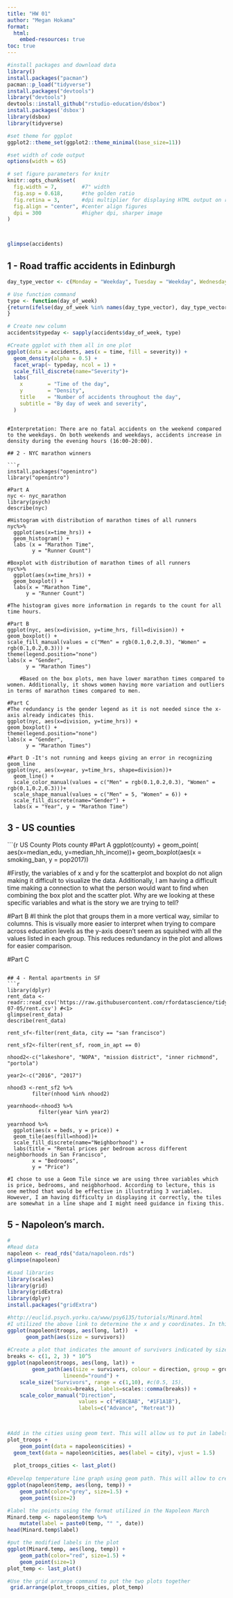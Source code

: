 ```yaml
---
title: "HW 01"
author: "Megan Hokama"
format: 
  html:
    embed-resources: true
toc: true
---
```


```r
#install packages and download data
library()
install.packages("pacman")
pacman::p_load("tidyverse")
install.packages("devtools")
library("devtools")
devtools::install_github("rstudio-education/dsbox")
install.packages('dsbox')
library(dsbox)
library(tidyverse)

#set theme for ggplot
ggplot2::theme_set(ggplot2::theme_minimal(base_size=11))

#set width of code output
options(width = 65)

# set figure parameters for knitr
knitr::opts_chunk$set(
  fig.width = 7,        #7" width
  fig.asp = 0.618,      #the golden ratio
  fig.retina = 3,       #dpi multiplier for displaying HTML output on retina
  fig.align = "center", #center align figures
  dpi = 300             #higher dpi, sharper image
)



glimpse(accidents)
```

## 1 - Road traffic accidents in Edinburgh
```r

day_type_vector <- c(Monday = "Weekday", Tuesday = "Weekday", Wednesday = "Weekday", Thursday = "Weekday", Friday = "Weekday",Saturday = "Weekend", Sunday = "Weekend")

# Use function command
type <- function(day_of_week) 
{return(ifelse(day_of_week %in% names(day_type_vector), day_type_vector[day_of_week], "NA"))
}

# Create new column
accidents$typeday <- sapply(accidents$day_of_week, type)

#Create ggplot with them all in one plot
ggplot(data = accidents, aes(x = time, fill = severity)) +
  geom_density(alpha = 0.5) +
  facet_wrap(~ typeday, ncol = 1) + 
  scale_fill_discrete(name="Severity")+
  labs(
    x        = "Time of the day",
    y        = "Density",
    title    = "Number of accidents throughout the day",
    subtitle = "By day of week and severity",
  )
```

```

#Interpretation: There are no fatal accidents on the weekend compared to the weekdays. On both weekends and weekdays, accidents increase in density during the evening hours (16:00-20:00). 

## 2 - NYC marathon winners

```r
install.packages("openintro")
library("openintro")

#Part A
nyc <- nyc_marathon
library(psych)
describe(nyc)

#Histogram with distribution of marathon times of all runners 
nyc%>%
  ggplot(aes(x=time_hrs)) + 
  geom_histogram() +
  labs (x = "Marathon Time",
        y = "Runner Count")

#Boxplot with distribution of marathon times of all runners
nyc%>%
  ggplot(aes(x=time_hrs)) +
  geom_boxplot() +
  labs(x = "Marathon Time",
      y = "Runner Count")
  
#The histogram gives more information in regards to the count for all time hours. 

#Part B
ggplot(nyc, aes(x=division, y=time_hrs, fill=division)) + 
geom_boxplot() + 
scale_fill_manual(values = c("Men" = rgb(0.1,0.2,0.3), "Women" = rgb(0.1,0.2,0.3))) +
theme(legend.position="none")
labs(x = "Gender",
      y = "Marathon Times") 
      
    #Based on the box plots, men have lower marathon times compared to women. Additionally, it shows women having more variation and outliers in terms of marathon times compared to men. 

#Part C
#The redundancy is the gender legend as it is not needed since the x-axis already indicates this. 
ggplot(nyc, aes(x=division, y=time_hrs)) + 
geom_boxplot() + 
theme(legend.position="none")
labs(x = "Gender",
      y = "Marathon Times") 

#Part D -It's not running and keeps giving an error in recognizing geom_line
ggplot(nyc, aes(x=year, y=time_hrs, shape=division))+
  geom_line() +
  scale_color_manual(values = c("Men" = rgb(0.1,0.2,0.3), "Women" = rgb(0.1,0.2,0.3)))+
  scale_shape_manual(values = c("Men" = 5, "Women" = 6)) +
  scale_fill_discrete(name="Gender") +
  labs(x = "Year", y = "Marathon Time")
```

## 3 - US counties
```{r US County Plots
county
#Part A
ggplot(county) + 
  geom_point( aes(x=median_edu, y=median_hh_income))+
  geom_boxplot(aes(x = smoking_ban, y = pop2017))
  
#Firstly, the variables of x and y for the scatterplot and boxplot do not align making it difficult to visualize the data. Additionally, I am having a difficult time making a connection to what the person would want to find when combining the box plot and the scatter plot. Why are we looking at these specific variables and what is the story we are trying to tell?

#Part B
#I think the plot that groups them in a more vertical way, similar to columns. This is visually more easier to interpret when trying to compare across education levels as the y-axis doesn't seem as squished with all the values listed in each group. This reduces redundancy in the plot and allows for easier comparison. 

#Part C
```

## 4 - Rental apartments in SF
```r
library(dplyr)
rent_data <-readr::read_csv('https://raw.githubusercontent.com/rfordatascience/tidytuesday/master/data/2022/2022-07-05/rent.csv') #<1>
glimpse(rent_data)
describe(rent_data)

rent_sf<-filter(rent_data, city == "san francisco")

rent_sf2<-filter(rent_sf, room_in_apt == 0)

nhood2<-c("lakeshore", "NOPA", "mission district", "inner richmond", "portola")

year2<-c("2016", "2017")

nhood3 <-rent_sf2 %>%
        filter(nhood %in% nhood2)
        
yearnhood<-nhood3 %>%
          filter(year %in% year2)
        
yearnhood %>%
  ggplot(aes(x = beds, y = price)) + 
  geom_tile(aes(fill=nhood))+
  scale_fill_discrete(name="Neighborhood") +
  labs(title = "Rental prices per bedroom across different neighborhoods in San Francisco",
        x = "Bedrooms",
        y = "Price")
        
#I chose to use a Geom Tile since we are using three variables which is price, bedrooms, and neigbhorhood. According to lecture, this is one method that would be effective in illustrating 3 variables. However, I am having difficulty in displaying it correctly, the tiles are somewhat in a line shape and I might need guidance in fixing this. 

```

## 5 - Napoleon’s march.
```r
#
#Read data
napoleon <- read_rds("data/napoleon.rds")
glimpse(napoleon)

#Load libraries
library(scales)
library(grid)
library(gridExtra)
library(dplyr)
install.packages("gridExtra")

#http://euclid.psych.yorku.ca/www/psy6135/tutorials/Minard.html
#I utilized the above link to determine the x and y coordinates. In this case, we are using the lat and long as the x and y coordinates to create a representation of long and lat on the x and y coordinates. 
ggplot(napoleon$troops, aes(long, lat))  + 
      geom_path(aes(size = survivors))
      
#Create a plot that indicates the amount of survivors indicated by size. Direction is indicated by different colors. The colors are indicated by the direction of advancing or retreat. 
breaks <- c(1, 2, 3) * 10^5 
ggplot(napoleon$troops, aes(long, lat)) +
        geom_path(aes(size = survivors, colour = direction, group = group),
                  lineend="round") +
    scale_size("Survivors", range = c(1,10), #c(0.5, 15),
               breaks=breaks, labels=scales::comma(breaks)) +
    scale_color_manual("Direction", 
                       values = c("#E8CBAB", "#1F1A1B"), 
                       labels=c("Advance", "Retreat"))
                       


#Add in the cities using geom text. This will allow us to put in labels of the cities corresponding to certain points on the graph. 
plot_troops +   
    geom_point(data = napoleon$cities) +
  geom_text(data = napoleon$cities, aes(label = city), vjust = 1.5) 
  
  plot_troops_cities <- last_plot()
  
#Develop temperature line graph using geom path. This will allow to create points within the line graph. 
ggplot(napoleon$temp, aes(long, temp)) +
    geom_path(color="grey", size=1.5) +
    geom_point(size=2) 

#label the points using the format utilized in the Napoleon March
Minard.temp <- napoleon$temp %>%
    mutate(label = paste0(temp, "° ", date))
head(Minard.temp$label)

#put the modified labels in the plot 
ggplot(Minard.temp, aes(long, temp)) +
    geom_path(color="red", size=1.5) +
    geom_point(size=1) 
plot_temp <- last_plot()  

#Use the grid arrange command to put the two plots together
 grid.arrange(plot_troops_cities, plot_temp)


```

